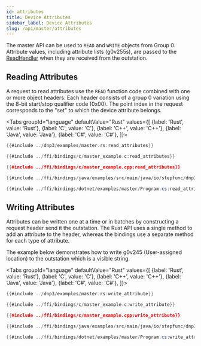 ```yaml
---
id: attributes
title: Device Attributes
sidebar_label: Device Attributes
slug: /api/master/attributes
---
```



The master API can be used to `READ` and `WRITE` objects from Group 0. Attribute values, including attribute lists (g0v255s),
are passed to the [ReadHandler](read_handler) when they are received from the outstation.

## Reading Attributes

A request to read attributes use the `READ` function code combined with one or more object headers. Each header consists
of a group 0 variation using the 8-bit start/stop qualifier code (0x00). The point index in the request corresponds to
the "set" to which the device attribute belongs.

<Tabs
groupId="language"
defaultValue="Rust"
values={[
{label: 'Rust', value: 'Rust'},
{label: 'C', value: 'C'},
{label: 'C++', value: 'C++'},
{label: 'Java', value: 'Java'},
{label: 'C#', value: 'C#'},
]}>
<TabItem value="Rust">

```rust
{{#include ../dnp3/examples/master.rs:read_attributes}}
```

</TabItem>
<TabItem value="C">

```c
{{#include ../ffi/bindings/c/master_example.c:read_attributes}}
```

</TabItem>
<TabItem value="C++">

```cpp
{{#include ../ffi/bindings/c/master_example.cpp:read_attributes}}
```

</TabItem>
<TabItem value="Java">

```java
{{#include ../ffi/bindings/java/examples/src/main/java/io/stepfunc/dnp3/examples/MasterExample.java:read_attributes}}
```

</TabItem>
<TabItem value="C#">

```csharp
{{#include ../ffi/bindings/dotnet/examples/master/Program.cs:read_attributes}}
```

</TabItem>
</Tabs>

## Writing Attributes

Attributes can be written one at a time or in batches by constructing a request header send it the outstation. The Rust
API uses a single method to add an attribute to the header, whereas the bindings use a separate method for each type of
attribute.

The example below demonstrates how to write g0v245 (User-assigned location) to the outstation which is a visible string.

<Tabs
groupId="language"
defaultValue="Rust"
values={[
{label: 'Rust', value: 'Rust'},
{label: 'C', value: 'C'},
{label: 'C++', value: 'C++'},
{label: 'Java', value: 'Java'},
{label: 'C#', value: 'C#'},
]}>
<TabItem value="Rust">

```rust
{{#include ../dnp3/examples/master.rs:write_attribute}}
```

</TabItem>
<TabItem value="C">

```c
{{#include ../ffi/bindings/c/master_example.c:write_attribute}}
```

</TabItem>
<TabItem value="C++">

```cpp
{{#include ../ffi/bindings/c/master_example.cpp:write_attribute}}
```

</TabItem>
<TabItem value="Java">

```java
{{#include ../ffi/bindings/java/examples/src/main/java/io/stepfunc/dnp3/examples/MasterExample.java:write_attribute}}
```

</TabItem>
<TabItem value="C#">

```csharp
{{#include ../ffi/bindings/dotnet/examples/master/Program.cs:write_attribute}}
```

</TabItem>
</Tabs>